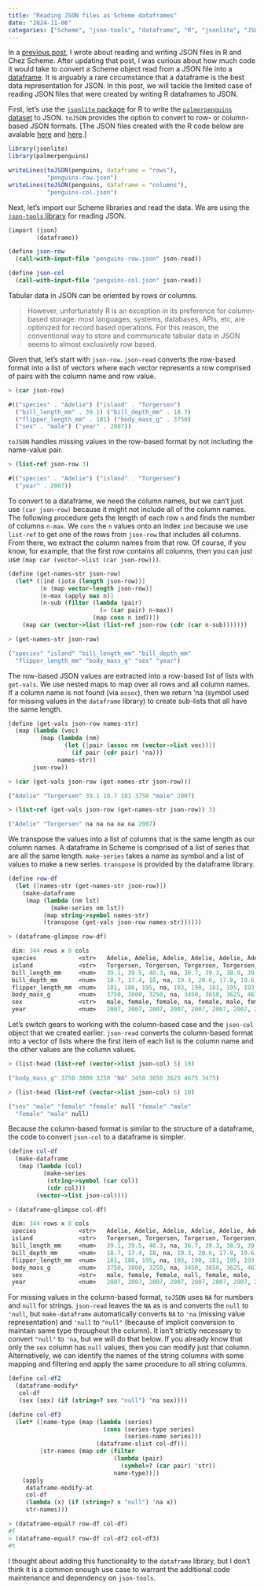 ```yaml
---
title: "Reading JSON files as Scheme dataframes"
date: "2024-11-06"
categories: ["Scheme", "json-tools", "dataframe", "R", "jsonlite", "JSON"]
---
```


In a [previous post](/reading-and-writing-json-files-in-r-and-chez-scheme/), I wrote about reading and writing JSON files in R and Chez Scheme. After updating that post, I was curious about how much code it would take to convert a Scheme object read from a JSON file into a [dataframe](https://akkuscm.org/packages/dataframe/). It is arguably a rare circumstance that a dataframe is the best data representation for JSON. In this post, we will tackle the limited case of reading JSON files that were created by writing R dataframes to JSON.

First, let's use the [`jsonlite` package](https://jeroen.cran.dev/jsonlite/index.html) for R to write the [`palmerpenguins` dataset](https://allisonhorst.github.io/palmerpenguins/) to JSON. `toJSON` provides the option to convert to row- or column-based JSON formats. \[The JSON files created with the R code below are avalable [here](/data/penguins-row.json) and [here](/data/penguins-col.json).\]

``` r
library(jsonlite)
library(palmerpenguins)

writeLines(toJSON(penguins, dataframe = "rows"), 
           "penguins-row.json")
writeLines(toJSON(penguins, dataframe = "columns"), 
           "penguins-col.json")
```

Next, let's import our Scheme libraries and read the data. We are using the [`json-tools` library](https://akkuscm.org/packages/json-tools/) for reading JSON.

``` scheme
(import (json)
        (dataframe))

(define json-row
  (call-with-input-file "penguins-row.json" json-read))

(define json-col
  (call-with-input-file "penguins-col.json" json-read))
```

Tabular data in JSON can be oriented by rows or columns.

> However, unfortunately R is an exception in its preference for column-based storage: most languages, systems, databases, APIs, etc, are optimized for record based operations. For this reason, the conventional way to store and communicate tabular data in JSON seems to almost exclusively row based.

Given that, let's start with `json-row`. `json-read` converts the row-based format into a list of vectors where each vector represents a row comprised of pairs with the column name and row value.

``` scheme
> (car json-row)

#(("species" . "Adelie") ("island" . "Torgersen")
  ("bill_length_mm" . 39.1) ("bill_depth_mm" . 18.7)
  ("flipper_length_mm" . 181) ("body_mass_g" . 3750)
  ("sex" . "male") ("year" . 2007))
```

`toJSON` handles missing values in the row-based format by not including the name-value pair.

``` scheme
> (list-ref json-row 3)

#(("species" . "Adelie") ("island" . "Torgersen")
  ("year" . 2007))
```

To convert to a dataframe, we need the column names, but we can't just use `(car json-row)` because it might not include all of the column names. The following procedure gets the length of each row `n` and finds the number of columns `n-max`. We `cons` the `n` values onto an index `ind` because we use `list-ref` to get one of the rows from `json-row` that includes all columns. From there, we extract the column names from that row. Of course, if you know, for example, that the first row contains all columns, then you can just use `(map car (vector->list (car json-row)))`.

``` scheme
(define (get-names-str json-row)
  (let* ([ind (iota (length json-row))]
         [n (map vector-length json-row)]
         [n-max (apply max n)]
         [n-sub (filter (lambda (pair)
                          (= (car pair) n-max))
                        (map cons n ind))])
    (map car (vector->list (list-ref json-row (cdr (car n-sub)))))))

> (get-names-str json-row)

("species" "island" "bill_length_mm" "bill_depth_mm"
  "flipper_length_mm" "body_mass_g" "sex" "year")
```

The row-based JSON values are extracted into a row-based list of lists with `get-vals`. We use nested maps to map over all rows and all column names. If a column name is not found (via `assoc`), then we return 'na (symbol used for missing values in the `dataframe` library) to create sub-lists that all have the same length.

``` scheme
(define (get-vals json-row names-str)
  (map (lambda (vec)
         (map (lambda (nm)
                (let ([pair (assoc nm (vector->list vec))])
                  (if pair (cdr pair) 'na)))
              names-str))
       json-row))

> (car (get-vals json-row (get-names-str json-row)))

("Adelie" "Torgersen" 39.1 18.7 181 3750 "male" 2007)

> (list-ref (get-vals json-row (get-names-str json-row)) 3)

("Adelie" "Torgersen" na na na na na 2007)
```

We transpose the values into a list of columns that is the same length as our column names. A dataframe in Scheme is comprised of a list of series that are all the same length. `make-series` takes a name as symbol and a list of values to make a new series. `transpose` is provided by the dataframe library.

``` scheme
(define row-df
  (let ([names-str (get-names-str json-row)])
    (make-dataframe
     (map (lambda (nm lst)
            (make-series nm lst))
          (map string->symbol names-str)
          (transpose (get-vals json-row names-str))))))

> (dataframe-glimpse row-df)

 dim: 344 rows x 8 cols
 species            <str>   Adelie, Adelie, Adelie, Adelie, Adelie, Adelie, ... 
 island             <str>   Torgersen, Torgersen, Torgersen, Torgersen, ...     
 bill_length_mm     <num>   39.1, 39.5, 40.3, na, 36.7, 39.3, 38.9, 39.2, ...   
 bill_depth_mm      <num>   18.7, 17.4, 18, na, 19.3, 20.6, 17.8, 19.6, ...     
 flipper_length_mm  <num>   181, 186, 195, na, 193, 190, 181, 195, 193, ...     
 body_mass_g        <num>   3750, 3800, 3250, na, 3450, 3650, 3625, 4675, ...   
 sex                <str>   male, female, female, na, female, male, female, ... 
 year               <num>   2007, 2007, 2007, 2007, 2007, 2007, 2007, 2007, ... 
```

Let's switch gears to working with the column-based case and the `json-col` object that we created earlier. `json-read` converts the column-based format into a vector of lists where the first item of each list is the column name and the other values are the column values.

``` scheme
> (list-head (list-ref (vector->list json-col) 5) 10)

("body_mass_g" 3750 3800 3250 "NA" 3450 3650 3625 4675 3475)

> (list-head (list-ref (vector->list json-col) 6) 10)

("sex" "male" "female" "female" null "female" "male"
  "female" "male" null)
```

Because the column-based format is similar to the structure of a dataframe, the code to convert `json-col` to a dataframe is simpler.

``` scheme
(define col-df
  (make-dataframe
   (map (lambda (col)
          (make-series
           (string->symbol (car col))
           (cdr col)))
        (vector->list json-col))))

> (dataframe-glimpse col-df)

 dim: 344 rows x 8 cols
 species            <str>   Adelie, Adelie, Adelie, Adelie, Adelie, Adelie, ... 
 island             <str>   Torgersen, Torgersen, Torgersen, Torgersen, ...     
 bill_length_mm     <num>   39.1, 39.5, 40.3, na, 36.7, 39.3, 38.9, 39.2, ...   
 bill_depth_mm      <num>   18.7, 17.4, 18, na, 19.3, 20.6, 17.8, 19.6, ...     
 flipper_length_mm  <num>   181, 186, 195, na, 193, 190, 181, 195, 193, ...     
 body_mass_g        <num>   3750, 3800, 3250, na, 3450, 3650, 3625, 4675, ...   
 sex                <str>   male, female, female, null, female, male, ...       
 year               <num>   2007, 2007, 2007, 2007, 2007, 2007, 2007, 2007, ... 
```

For missing values in the column-based format, `toJSON` uses `NA` for numbers and `null` for strings. `json-read` leaves the `NA` as is and converts the `null` to `'null`, but `make-dataframe` automatically converts `NA` to `'na` (missing value representation) and `'null` to `"null"` (because of implicit conversion to maintain same type throughout the column). It isn't strictly necessary to convert `"null"` to `'na`, but we will do that below. If you already know that only the `sex` column has `null` values, then you can modify just that column. Alternatively, we can identify the names of the string columns with some mapping and filtering and apply the same procedure to all string columns.

``` scheme
(define col-df2
  (dataframe-modify*
   col-df
   (sex (sex) (if (string=? sex "null") 'na sex))))

(define col-df3
  (let* ([name-type (map (lambda (series)
                           (cons (series-type series)
                                 (series-name series)))
                         (dataframe-slist col-df))]
         [str-names (map cdr (filter
                              (lambda (pair)
                                (symbol=? (car pair) 'str))
                              name-type))])
    (apply
     dataframe-modify-at
     col-df
     (lambda (x) (if (string=? x "null") 'na x))
     str-names)))

> (dataframe-equal? row-df col-df)
#f
> (dataframe-equal? row-df col-df2 col-df3)
#t
```

I thought about adding this functionality to the `dataframe` library, but I don't think it is a common enough use case to warrant the additional code maintenance and dependency on `json-tools`.
